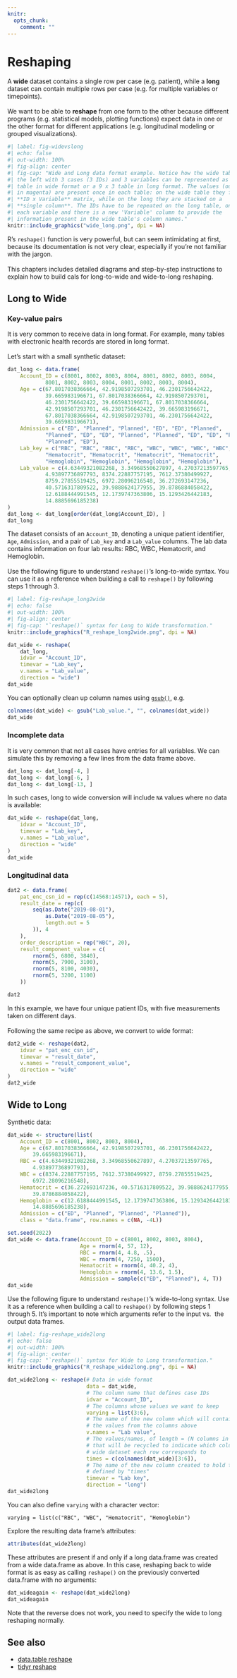 ```yaml
---
knitr:
  opts_chunk:
    comment: ""
---
```

# Reshaping {#sec-dfreshape}

A **wide** dataset contains a single row per case (e.g. patient), while a 
**long ** dataset can contain multiple rows per case (e.g. for multiple 
variables or timepoints).
<br><br>
We want to be able to **reshape** from one form to the other because different 
programs (e.g. statistical models, plotting functions) expect data in one or the 
other format for different applications (e.g. longitudinal modeling or grouped 
visualizations).
<br>

```r
#| label: fig-widevslong
#| echo: false
#| out-width: 100%
#| fig-align: center
#| fig-cap: "Wide and Long data format example. Notice how the wide table on
#| the left with 3 cases (3 IDs) and 3 variables can be represented as a 3 x 4
#| table in wide format or a 9 x 3 table in long format. The values (outlined 
#| in magenta) are present once in each table: on the wide table they form an 
#| **ID x Variable** matrix, while on the long they are stacked on a 
#| **single column**. The IDs have to be repeated on the long table, once for 
#| each variable and there is a new 'Variable' column to provide the 
#| information present in the wide table's column names."
knitr::include_graphics("wide_long.png", dpi = NA)
```

R's `reshape()` function is very powerful, but can seem intimidating at first,
because its documentation is not very clear, especially if you're not familiar
with the jargon.
<br><br>
This chapters includes detailed diagrams and step-by-step instructions to 
explain how to build cals for long-to-wide and wide-to-long reshaping.

## Long to Wide

### Key-value pairs

It is very common to receive data in long format. For example, many tables with 
electronic health records are stored in long format.
<br><br>
Let's start with a small synthetic dataset:

```r
dat_long <- data.frame(
    Account_ID = c(8001, 8002, 8003, 8004, 8001, 8002, 8003, 8004, 
            8001, 8002, 8003, 8004, 8001, 8002, 8003, 8004), 
    Age = c(67.8017038366664, 42.9198507293701, 46.2301756642422, 
            39.665983196671, 67.8017038366664, 42.9198507293701, 
            46.2301756642422, 39.665983196671, 67.8017038366664, 
            42.9198507293701, 46.2301756642422, 39.665983196671, 
            67.8017038366664, 42.9198507293701, 46.2301756642422, 
            39.665983196671), 
    Admission = c("ED", "Planned", "Planned", "ED", "ED", "Planned", 
            "Planned", "ED", "ED", "Planned", "Planned", "ED", "ED", "Planned", 
            "Planned", "ED"), 
    Lab_key = c("RBC", "RBC", "RBC", "RBC", "WBC", "WBC", "WBC", "WBC", 
            "Hematocrit", "Hematocrit", "Hematocrit", "Hematocrit", 
            "Hemoglobin", "Hemoglobin", "Hemoglobin", "Hemoglobin"), 
    Lab_value = c(4.63449321082268, 3.34968550627897, 4.27037213597765, 
            4.93897736897793, 8374.22887757195, 7612.37380499927, 
            8759.27855519425, 6972.28096216548, 36.272693147236, 
            40.5716317809522, 39.9888624177955, 39.8786884058422, 
            12.6188444991545, 12.1739747363806, 15.1293426442183, 
            14.8885696185238)
)
dat_long <- dat_long[order(dat_long$Account_ID), ]
dat_long
```

The dataset consists of an `Account_ID`, denoting a unique patient identifier,
`Age`, `Admission`, and a pair of `Lab_key` and a `Lab_value` columns. The lab
data contains information on four lab results: RBC, WBC, Hematocrit, and
Hemoglobin.
<br><br>
Use the following figure to understand `reshape()`'s long-to-wide syntax. You 
can use it as a reference when building a call to `reshape()` by following 
steps 1 through 3.

```r
#| label: fig-reshape_long2wide
#| echo: false
#| out-width: 100%
#| fig-align: center
#| fig-cap: "`reshape()` syntax for Long to Wide transformation."
knitr::include_graphics("R_reshape_long2wide.png", dpi = NA)
```

```r
dat_wide <- reshape(
    dat_long,
    idvar = "Account_ID",
    timevar = "Lab_key",
    v.names = "Lab_value",
    direction = "wide")
dat_wide
```

You can optionally clean up column names using [`gsub()`](Strings.qmd#gsub), e.g.

```r
colnames(dat_wide) <- gsub("Lab_value.", "", colnames(dat_wide))
dat_wide
```

### Incomplete data

It is very common that not all cases have entries for all variables.
We can simulate this by removing a few lines from the data frame above.


```r
dat_long <- dat_long[-4, ]
dat_long <- dat_long[-6, ]
dat_long <- dat_long[-13, ]
```

In such cases, long to wide conversion will include `NA` values where no data is
available:

```r
dat_wide <- reshape(dat_long,
    idvar = "Account_ID",
    timevar = "Lab_key",
    v.names = "Lab_value",
    direction = "wide"
)
dat_wide
```

### Longitudinal data

```r
dat2 <- data.frame(
    pat_enc_csn_id = rep(c(14568:14571), each = 5),
    result_date = rep(c(
        seq(as.Date("2019-08-01"),
            as.Date("2019-08-05"),
            length.out = 5
        )), 4
    ),
    order_description = rep("WBC", 20),
    result_component_value = c(
        rnorm(5, 6800, 3840),
        rnorm(5, 7900, 3100),
        rnorm(5, 8100, 4030),
        rnorm(5, 3200, 1100)
    ))

dat2
```

In this example, we have four unique patient IDs, with five measurements taken
on different days.
<br><br>
Following the same recipe as above, we convert to wide format:

```r
dat2_wide <- reshape(dat2,
    idvar = "pat_enc_csn_id",
    timevar = "result_date",
    v.names = "result_component_value",
    direction = "wide"
)
dat2_wide
```

## Wide to Long

Synthetic data:

```r
dat_wide <- structure(list(
    Account_ID = c(8001, 8002, 8003, 8004), 
    Age = c(67.8017038366664, 42.9198507293701, 46.2301756642422, 
        39.665983196671), 
    RBC = c(4.63449321082268, 3.34968550627897, 4.27037213597765, 
        4.93897736897793), 
    WBC = c(8374.22887757195, 7612.37380499927, 8759.27855519425, 
        6972.28096216548), 
    Hematocrit = c(36.272693147236, 40.5716317809522, 39.9888624177955, 
        39.8786884058422), 
    Hemoglobin = c(12.6188444991545, 12.1739747363806, 15.1293426442183, 
        14.8885696185238), 
    Admission = c("ED", "Planned", "Planned", "Planned")), 
    class = "data.frame", row.names = c(NA, -4L))
```

```r
set.seed(2022)
dat_wide <- data.frame(Account_ID = c(8001, 8002, 8003, 8004),
                       Age = rnorm(4, 57, 12),
                       RBC = rnorm(4, 4.8, .5),
                       WBC = rnorm(4, 7250, 1500),
                       Hematocrit = rnorm(4, 40.2, 4),
                       Hemoglobin = rnorm(4, 13.6, 1.5),
                       Admission = sample(c("ED", "Planned"), 4, T))
dat_wide
```

Use the following figure to understand `reshape()`'s wide-to-long syntax.
Use it as a reference when building a call to `reshape()` by following 
steps 1 through 5. It's important to note which arguments refer to the input vs. 
the output data frames.

```r
#| label: fig-reshape_wide2long
#| echo: false
#| out-width: 100%
#| fig-align: center
#| fig-cap: "`reshape()` syntax for Wide to Long transformation."
knitr::include_graphics("R_reshape_wide2long.png", dpi = NA)
```

```r
dat_wide2long <- reshape(# Data in wide format
                         data = dat_wide,
                         # The column name that defines case IDs
                         idvar = "Account_ID",
                         # The columns whose values we want to keep
                         varying = list(3:6),
                         # The name of the new column which will contain all 
                         # the values from the columns above
                         v.names = "Lab value",
                         # The values/names, of length = (N columns in "varying"), 
                         # that will be recycled to indicate which column from the 
                         # wide dataset each row corresponds to
                         times = c(colnames(dat_wide)[3:6]),
                         # The name of the new column created to hold the values 
                         # defined by "times"
                         timevar = "Lab key",                  
                         direction = "long")
dat_wide2long
```

You can also define `varying` with a character vector:

`varying = list(c("RBC", "WBC", "Hematocrit", "Hemoglobin")`  

Explore the resulting data frame's attributes:

```r
attributes(dat_wide2long)
```

These attributes are present if and only if a long data.frame was created from 
a wide data.frame as above. In this case, reshaping back to wide format is as 
easy as calling `reshape()` on the previously converted data.frame with no 
arguments:

```r
dat_wideagain <- reshape(dat_wide2long)
dat_wideagain
```

Note that the reverse does not work, you need to specify the wide to long 
reshaping normally.

## See also

- [data.table reshape](#sec-dtreshape)
- [tidyr reshape](#sec-tidyrreshape)
